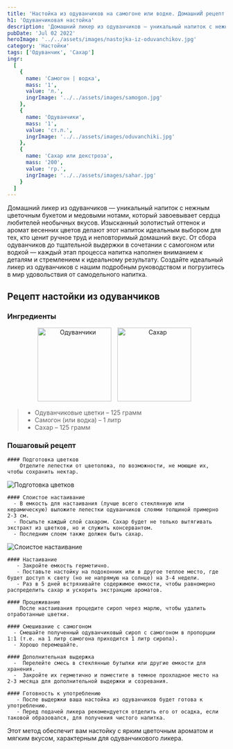 ```yaml
---
title: 'Настойка из одуванчиков на самогоне или водке. ДомашниЙ рецепт'
h1: 'Одуванчиковая настойка'
description: 'Домашний ликер из одуванчиков — уникальный напиток с нежным цветочным букетом и медовыми нотами. Изысканный золотистый оттенок и аромат весенних цветов делают его идеальным выбором для ценителей ручного труда и домашнего вкуса'
pubDate: 'Jul 02 2022'
heroImage: '../../assets/images/nastojka-iz-oduvanchikov.jpg'
category: 'Настойки'
tags: ['Одуванчик', 'Сахар']
ingr:
  [
    {
      name: 'Самогон | водка',
      mass: '1',
      value: 'л.',
      ingrImage: '../../assets/images/samogon.jpg'
    },
    {
      name: 'Одуванчики',
      mass: '1',
      value: 'ст.л.',
      ingrImage: '../../assets/images/oduvanchiki.jpg'
    },
    {
      name: 'Сахар или декстроза',
      mass: '200',
      value: 'гр.',
      ingrImage: '../../assets/images/sahar.jpg'
    }
  ]
---
```



Домашний ликер из одуванчиков — уникальный напиток с нежным цветочным букетом и медовыми нотами, который завоевывает сердца любителей необычных вкусов. Изысканный золотистый оттенок и аромат весенних цветов делают этот напиток идеальным выбором для тех, кто ценит ручное труд и неповторимый домашний вкус. От сбора одуванчиков до тщательной выдержки в сочетании с самогоном или водкой — каждый этап процесса напитка наполнен вниманием к деталям и стремлением к идеальному результату. Создайте идеальный ликер из одуванчиков с нашим подробным руководством и погрузитесь в мир удовольствия от самодельного напитка.

## Рецепт настойки из одуванчиков

### Ингредиенты

<p align='center'>
	<Image
		height='170'
		style='display: inline-block; margin-right: 10px;'
		src={img1}
		formats='avif'
		alt='Одуванчики'
	/>
	<Image
		height='170'
		style='display: inline-block; margin-right: 10px;'
		src={img2}
		formats='avif'
		alt='Сахар'
	/>
</p>

> - Одуванчиковые цветки – 125 грамм
> - Самогон (или водка) – 1 литр
> - Сахар – 125 грамм

### Пошаговый рецепт

    #### Подготовка цветков
        Отделите лепестки от цветоложа, по возможности, не моющие их, чтобы сохранить нектар.

<Image src={img3} formats='avif' alt='Подготовка цветков' />

    #### Слоистое настаивание
      - В емкость для настаивания (лучше всего стеклянную или керамическую) выложите лепестки одуванчиков слоями толщиной примерно 2-3 см.
      - Посыпьте каждый слой сахаром. Сахар будет не только вытягивать экстракт из цветков, но и служить консервантом.
      - Последним слоем также должен быть сахар.

<Image src={img4} formats='avif' alt='Слоистое настаивание' />

    #### Настаивание
       - Закройте емкость герметично.
       - Поставьте настойку на подоконник или в другое теплое место, где будет доступ к свету (но не напрямую на солнце) на 3-4 недели.
       - Раз в 5 дней встряхивайте содержимое емкости, чтобы равномерно распределить сахар и ускорить экстракцию ароматов.

    #### Процеживание
        После настаивания процедите сироп через марлю, чтобы удалить отработанные цветки.

    #### Смешивание с самогоном
      - Смешайте полученный одуванчиковый сироп с самогоном в пропорции 1:1 (т.е. на 1 литр самогона приходится 1 литр сиропа).
      - Хорошо перемешайте.

    #### Дополнительная выдержка
      -  Перелейте смесь в стеклянные бутылки или другие емкости для хранения.
      -  Закройте их герметично и поместите в темное прохладное место на 2-3 месяца для дополнительной выдержки и созревания.

    #### Готовность к употреблению
       - После выдержки ваша настойка из одуванчиков будет готова к употреблению.
       - Перед подачей ликера рекомендуется отделить его от осадка, если таковой образовался, для получения чистого напитка.

Этот метод обеспечит вам настойку с ярким цветочным ароматом и мягким вкусом, характерным для одуванчикового ликера.
